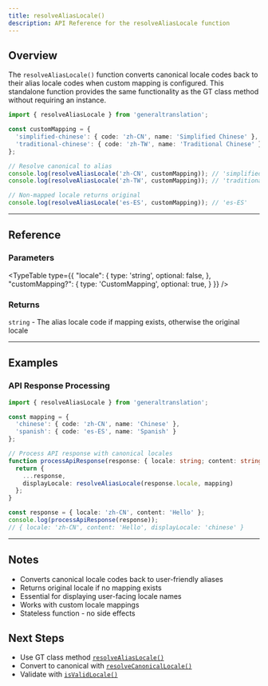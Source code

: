 ```yaml
---
title: resolveAliasLocale()
description: API Reference for the resolveAliasLocale function
---
```


## Overview

The `resolveAliasLocale()` function converts canonical locale codes back to their alias locale codes when custom mapping is configured. This standalone function provides the same functionality as the GT class method without requiring an instance.

```typescript
import { resolveAliasLocale } from 'generaltranslation';

const customMapping = {
  'simplified-chinese': { code: 'zh-CN', name: 'Simplified Chinese' },
  'traditional-chinese': { code: 'zh-TW', name: 'Traditional Chinese' }
};

// Resolve canonical to alias
console.log(resolveAliasLocale('zh-CN', customMapping)); // 'simplified-chinese'
console.log(resolveAliasLocale('zh-TW', customMapping)); // 'traditional-chinese'

// Non-mapped locale returns original
console.log(resolveAliasLocale('es-ES', customMapping)); // 'es-ES'
```

---

## Reference

### Parameters

<TypeTable
  type={{
    "locale": {
      type: 'string',
      optional: false,
    },
    "customMapping?": {
      type: 'CustomMapping',
      optional: true,
    }
  }}
/>

### Returns

`string` - The alias locale code if mapping exists, otherwise the original locale

---

## Examples

### API Response Processing

```typescript
import { resolveAliasLocale } from 'generaltranslation';

const mapping = {
  'chinese': { code: 'zh-CN', name: 'Chinese' },
  'spanish': { code: 'es-ES', name: 'Spanish' }
};

// Process API response with canonical locales
function processApiResponse(response: { locale: string; content: string }) {
  return {
    ...response,
    displayLocale: resolveAliasLocale(response.locale, mapping)
  };
}

const response = { locale: 'zh-CN', content: 'Hello' };
console.log(processApiResponse(response));
// { locale: 'zh-CN', content: 'Hello', displayLocale: 'chinese' }
```

---

## Notes

- Converts canonical locale codes back to user-friendly aliases
- Returns original locale if no mapping exists
- Essential for displaying user-facing locale names
- Works with custom locale mappings
- Stateless function - no side effects

## Next Steps

- Use GT class method [`resolveAliasLocale()`](/docs/core/class/methods/locales/resolveAliasLocale)
- Convert to canonical with [`resolveCanonicalLocale()`](/docs/core/functions/locales/resolveCanonicalLocale)
- Validate with [`isValidLocale()`](/docs/core/functions/locales/isValidLocale)